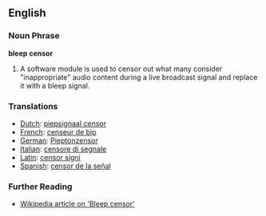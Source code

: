 ==English==

===Noun Phrase===
'''bleep censor'''

#A software module is used to censor out what many consider "inappropriate" audio content during a live broadcast signal and replace it with a bleep signal.

===Translations===
*[[Dutch]]: [[piepsignaal censor]]
*[[French]]: [[censeur de bip]]
*[[German]]: [[Pieptonzensor]]
*[[Italian]]: [[censore di segnale]]
*[[Latin]]: [[censor signi]]
*[[Spanish]]: [[censor de la señal]]

===Further Reading===
*[http://en.wikipedia.org/wiki/Bleep_censor Wikipedia article on 'Bleep censor']